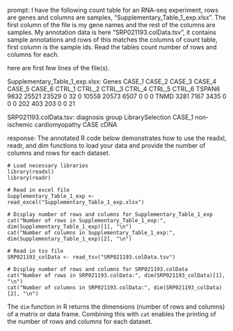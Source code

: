 prompt:
I have the following count table for an RNA-seq experiment, rows are genes and columns are samples, "Supplementary_Table_1_exp.xlsx". The first column of the file is my gene names and the rest of the columns are samples. My annotation data is here  "SRP021193.colData.tsv", it contains sample annotations and rows of this matches the columns of count table, first column is the sample ids. Read the tables count number of rows and columns for each.

here are first few lines of the file(s).

Supplementary_Table_1_exp.xlsx:
Genes	CASE_1	CASE_2	CASE_3	CASE_4	CASE_5	CASE_6	CTRL_1	CTRL_2	CTRL_3	CTRL_4	CTRL_5	CTRL_6
TSPAN6	9832	25521	23529	0	32	0	10558	20573	6507	0	0	 0
TNMD	3281	 7167	 3435	0	 0	0	  202	  403	 203	0	0	21


SRP021193.colData.tsv:
	diagnosis	group	LibrarySelection
CASE_1	non-ischemic cardiomyopathy	CASE	cDNA


response:
The annotated R code below demonstrates how to use the readxl, readr, and dim functions to load your data and provide the number of columns and rows for each dataset.

```
# Load necessary libraries
library(readxl)
library(readr)

# Read in excel file
Supplementary_Table_1_exp <- read_excel("Supplementary_Table_1_exp.xlsx")

# Display number of rows and columns for Supplementary_Table_1_exp
cat("Number of rows in Supplementary_Table_1_exp:", dim(Supplementary_Table_1_exp)[1], "\n")
cat("Number of columns in Supplementary_Table_1_exp:", dim(Supplementary_Table_1_exp)[2], "\n")

# Read in tsv file
SRP021193_colData <- read_tsv("SRP021193.colData.tsv")

# Display number of rows and columns for SRP021193.colData
cat("Number of rows in SRP021193.colData:", dim(SRP021193_colData)[1], "\n")
cat("Number of columns in SRP021193.colData:", dim(SRP021193_colData)[2], "\n")
```
The `dim` function in R returns the dimensions (number of rows and columns) of a matrix or data frame. Combining this with `cat` enables the printing of the number of rows and columns for each dataset.
